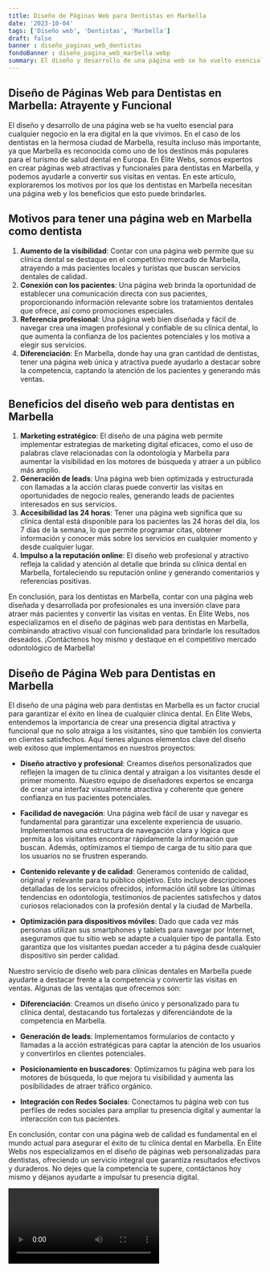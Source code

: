 ```yaml
---
title: Diseño de Páginas Web para Dentistas en Marbella
date: '2023-10-04'
tags: ['Diseño web', 'Dentistas', 'Marbella']
draft: false
banner : diseño_paginas_web_dentistas
fondoBanner : diseño_pagina_web_marbella.webp
summary: El diseño y desarrollo de una página web se ha vuelto esencial para cualquier negocio en la era digital en la que vivimos. En el caso de los dentistas en la hermosa ciudad de Marbella, resulta incluso más importante, ya que Marbella es reconocida como uno de los destinos más populares para el turismo de salud dental en Europa. En Élite Webs, somos expertos en crear páginas web atractivas y funcionales para dentistas en Marbella, y podemos ayudarle a convertir sus visitas en ventas. En este artículo, exploraremos los motivos por los que los dentistas en Marbella necesitan una página web y los beneficios que esto puede brindarles.
---
```


## Diseño de Páginas Web para Dentistas en Marbella: Atrayente y Funcional

El diseño y desarrollo de una página web se ha vuelto esencial para cualquier negocio en la era digital en la que vivimos. En el caso de los dentistas en la hermosa ciudad de Marbella, resulta incluso más importante, ya que Marbella es reconocida como uno de los destinos más populares para el turismo de salud dental en Europa. En Élite Webs, somos expertos en crear páginas web atractivas y funcionales para dentistas en Marbella, y podemos ayudarle a convertir sus visitas en ventas. En este artículo, exploraremos los motivos por los que los dentistas en Marbella necesitan una página web y los beneficios que esto puede brindarles.

## Motivos para tener una página web en Marbella como dentista

1. **Aumento de la visibilidad**: Contar con una página web permite que su clínica dental se destaque en el competitivo mercado de Marbella, atrayendo a más pacientes locales y turistas que buscan servicios dentales de calidad.
2. **Conexión con los pacientes**: Una página web brinda la oportunidad de establecer una comunicación directa con sus pacientes, proporcionando información relevante sobre los tratamientos dentales que ofrece, así como promociones especiales.
3. **Referencia profesional**: Una página web bien diseñada y fácil de navegar crea una imagen profesional y confiable de su clínica dental, lo que aumenta la confianza de los pacientes potenciales y los motiva a elegir sus servicios.
4. **Diferenciación**: En Marbella, donde hay una gran cantidad de dentistas, tener una página web única y atractiva puede ayudarlo a destacar sobre la competencia, captando la atención de los pacientes y generando más ventas.

## Beneficios del diseño web para dentistas en Marbella

1. **Marketing estratégico**: El diseño de una página web permite implementar estrategias de marketing digital eficaces, como el uso de palabras clave relacionadas con la odontología y Marbella para aumentar la visibilidad en los motores de búsqueda y atraer a un público más amplio.
2. **Generación de leads**: Una página web bien optimizada y estructurada con llamadas a la acción claras puede convertir las visitas en oportunidades de negocio reales, generando leads de pacientes interesados en sus servicios.
3. **Accesibilidad las 24 horas**: Tener una página web significa que su clínica dental está disponible para los pacientes las 24 horas del día, los 7 días de la semana, lo que permite programar citas, obtener información y conocer más sobre los servicios en cualquier momento y desde cualquier lugar.
4. **Impulso a la reputación online**: El diseño web profesional y atractivo refleja la calidad y atención al detalle que brinda su clínica dental en Marbella, fortaleciendo su reputación online y generando comentarios y referencias positivas.

En conclusión, para los dentistas en Marbella, contar con una página web diseñada y desarrollada por profesionales es una inversión clave para atraer más pacientes y convertir las visitas en ventas. En Élite Webs, nos especializamos en el diseño de páginas web para dentistas en Marbella, combinando atractivo visual con funcionalidad para brindarle los resultados deseados. ¡Contáctenos hoy mismo y destaque en el competitivo mercado odontológico de Marbella!

<GifSeo />

<Cta />

## Diseño de Página Web para Dentistas en Marbella

El diseño de una página web para dentistas en Marbella es un factor crucial para garantizar el éxito en línea de cualquier clínica dental. En Élite Webs, entendemos la importancia de crear una presencia digital atractiva y funcional que no solo atraiga a los visitantes, sino que también los convierta en clientes satisfechos. Aquí tienes algunos elementos clave del diseño web exitoso que implementamos en nuestros proyectos:

- **Diseño atractivo y profesional**: Creamos diseños personalizados que reflejen la imagen de tu clínica dental y atraigan a los visitantes desde el primer momento. Nuestro equipo de diseñadores expertos se encarga de crear una interfaz visualmente atractiva y coherente que genere confianza en tus pacientes potenciales.

- **Facilidad de navegación**: Una página web fácil de usar y navegar es fundamental para garantizar una excelente experiencia de usuario. Implementamos una estructura de navegación clara y lógica que permita a los visitantes encontrar rápidamente la información que buscan. Además, optimizamos el tiempo de carga de tu sitio para que los usuarios no se frustren esperando.

- **Contenido relevante y de calidad**: Generamos contenido de calidad, original y relevante para tu público objetivo. Esto incluye descripciones detalladas de los servicios ofrecidos, información útil sobre las últimas tendencias en odontología, testimonios de pacientes satisfechos y datos curiosos relacionados con la profesión dental y la ciudad de Marbella.

- **Optimización para dispositivos móviles**: Dado que cada vez más personas utilizan sus smartphones y tablets para navegar por Internet, aseguramos que tu sitio web se adapte a cualquier tipo de pantalla. Esto garantiza que los visitantes puedan acceder a tu página desde cualquier dispositivo sin perder calidad.

Nuestro servicio de diseño web para clínicas dentales en Marbella puede ayudarte a destacar frente a la competencia y convertir las visitas en ventas. Algunas de las ventajas que ofrecemos son:

- **Diferenciación**: Creamos un diseño único y personalizado para tu clínica dental, destacando tus fortalezas y diferenciándote de la competencia en Marbella.

- **Generación de leads**: Implementamos formularios de contacto y llamadas a la acción estratégicas para captar la atención de los usuarios y convertirlos en clientes potenciales.

- **Posicionamiento en buscadores**: Optimizamos tu página web para los motores de búsqueda, lo que mejora tu visibilidad y aumenta las posibilidades de atraer tráfico orgánico.

- **Integración con Redes Sociales**: Conectamos tu página web con tus perfiles de redes sociales para ampliar tu presencia digital y aumentar la interacción con tus pacientes.

En conclusión, contar con una página web de calidad es fundamental en el mundo actual para asegurar el éxito de tu clínica dental en Marbella. En Élite Webs nos especializamos en el diseño de páginas web personalizadas para dentistas, ofreciendo un servicio integral que garantiza resultados efectivos y duraderos. No dejes que la competencia te supere, contáctanos hoy mismo y déjanos ayudarte a impulsar tu presencia digital.

<Video />

<CtaBot job='Dentistas' city='Marbella'/>

<Gmaps query='Marbella+españa+maps' />